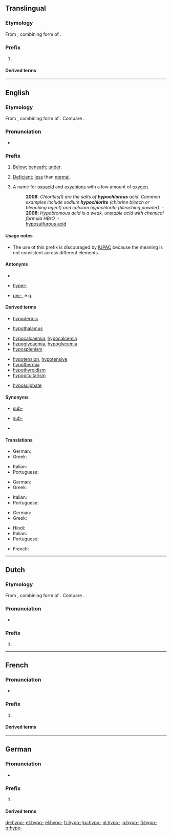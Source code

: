 {{also|hypo|hypo.|hypo-}}
==Translingual==

===Etymology===
From {{etyl|grc|mul}} {{m|grc|ὑπο-}}, combining form of {{m|grc|ὑπό||under}}.

===Prefix===
{{head|mul|prefix}}

# {{l|en|hypo-}}

====Derived terms====
{{prefixsee|mul|hypo-}}

----

==English==

===Etymology===
From {{etyl|grc|en}} {{term|ὑπο-|lang=grc}}, combining form of {{term|ὑπό||under|lang=grc}}. Compare {{term|sub-|lang=en}}.

===Pronunciation===
* {{a|RP}} {{IPA|/ˈhaɪpəʊ/|lang=en}}

===Prefix===
{{en-prefix}}

# {{context|anatomy|lang=en}} [[below|Below]]; [[beneath]]; [[under]].
# {{context|medicine|lang=en}} [[deficient|Deficient]]; [[less]] than [[normal]].
# {{context|chemistry|lang=en}} A name for [[oxoacid]] and [[oxyanion]]s with a low amount of [[oxygen]].
#: '''2008''': ''Chlorites(I) are the salts of '''hypochlorous''' acid. Common examples include sodium '''hypochlorite''' (chlorine bleach or bleaching agent) and calcium hypochlorite (bleaching powder).'' - {{w|hypochlorite}}
#: '''2008''': ''Hypobromous acid is a weak, unstable acid with chemical formula HBrO. '' - {{w|Hypobromous acid}}
#: [[hyposulfurous acid]]

====Usage notes====
* {{sense|chemistry}} The use of this prefix is discouraged by [[IUPAC]] because the meaning is not consistent across different elements.

====Antonyms====
* {{sense|Anatomical sense}}
* {{sense|Medical sense}} [[hyper-]] <!-- may also be in other senses -->
* {{sense|Chemical sense}} [[per-]], e.g. {{w|perchloric acid}}

====Derived terms====
{{prefixsee|en}}
{{rel-top|Terms derived from the ''hypo-'' prefix in the anatomical sense}}
* [[hypodermic]]
{{rel-mid}}
* [[hypothalamus]]
{{rel-bottom}}
{{rel-top|Terms derived from the ''hypo-'' prefix in the medical sense}}
* [[hypocalcaemia]], [[hypocalcemia]]
* [[hypoglycaemia]], [[hypoglycemia]]
* [[hyposplenism]]
{{rel-mid}}
* [[hypotension]], [[hypotensive]]
* [[hypothermia]]
* [[hypothyroidism]]
* [[hypopituitarism]]
{{rel-bottom}}
{{rel-top|Terms derived from the ''hypo-'' prefix in the chemical sense}}
* [[hyposulphate]]
{{rel-mid}}
{{rel-bottom}}

====Synonyms====
* {{sense|Anatomical sense}} [[sub-]] {{qualifier|Latinate}}
* {{sense|Medical sense}} [[sub-]] {{qualifier|Latinate}}
* {{sense|Chemical sense}}

====Translations====
{{trans-top|Anatomical sense}}
* German: {{t+|de|hypo-}}
* Greek: {{t+|el|υπο-}}
{{trans-mid}}
* Italian: {{t+|it|ipo-}}
* Portuguese: {{t|pt|hipo-}}
{{trans-bottom}}

{{trans-top|Medical sense}}
* German: {{t+|de|hypo-}}
* Greek: {{t+|el|υπο-}}
{{trans-mid}}
* Italian: {{t+|it|ipo-}}
* Portuguese: {{t|pt|hipo-}}
{{trans-bottom}}

{{trans-top|Chemical sense}}
* German: {{t+|de|hypo-}}
* Greek: {{t+|el|υπο-}}
{{trans-mid}}
* Hindi: {{t|hi|उन-|tr=un|sc=Deva}}
* Italian: {{t+|it|ipo-}}
* Portuguese: {{t|pt|hipo-}}
{{trans-bottom}}

{{checktrans-top}}
* French: {{t+check|fr|hypo-}}
{{trans-mid}}
{{trans-bottom}}

----

==Dutch==

===Etymology===
From {{etyl|grc|nl}} {{term|ὑπο-|lang=grc}}, combining form of {{term|ὑπό||under|lang=grc}}. Compare {{term|sub-|lang=nl}}.

===Pronunciation===
* {{audio|Nl-hypo-.ogg|Audio}}

===Prefix===
{{head|nl|prefix}}

# {{l|en|hypo-}}

{{prefixsee|nl}}

----

==French==

===Pronunciation===
* {{IPA|/ipɔ/|lang=fr}}

===Prefix===
{{head|fr|prefix}}

# {{l|en|hypo-}}

====Derived terms====
{{prefixsee|fr}}

----

==German==

===Pronunciation===
* {{IPA|/ˈhypo/|lang=de}}

===Prefix===
{{de-pref}}

# {{l|en|hypo-}}

====Derived terms====
{{prefixsee|de}}

[[de:hypo-]]
[[et:hypo-]]
[[el:hypo-]]
[[fr:hypo-]]
[[ku:hypo-]]
[[nl:hypo-]]
[[ja:hypo-]]
[[fi:hypo-]]
[[tr:hypo-]]